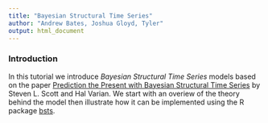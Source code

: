 ```yaml
---
title: "Bayesian Structural Time Series"
author: "Andrew Bates, Joshua Gloyd, Tyler"
output: html_document
---
```


### Introduction

In this tutorial we introduce *Bayesian Structural Time Series* models based on the paper [Prediction the Present with Bayesian Structural Time Series](http://www.inderscience.com/offer.php?id=59942) by Steven L. Scott and Hal Varian. We start with an overiew of the theory behind the model then illustrate how it can be implemented using the R package [bsts](https://cran.r-project.org/web/packages/bsts/index.html).






